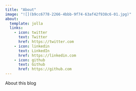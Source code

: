 ```yaml
---
title: "About"
image: "![](b9cc6778-2266-4bbb-9f74-63af42f938c6-01.jpg)"
about:
  template: jolla
  links:
    - icon: twitter
      text: Twitter
      href: https://twitter.com
    - icon: linkedin
      text: LinkedIn
      href: https://linkedin.com
    - icon: github
      text: Github
      href: https://github.com
---
```


About this blog
